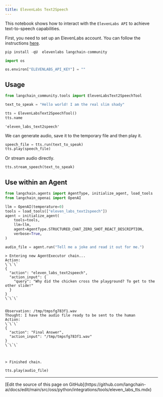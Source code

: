 ```yaml
---
title: ElevenLabs Text2Speech
---
```


This notebook shows how to interact with the `ElevenLabs API` to achieve text-to-speech capabilities.

First, you need to set up an ElevenLabs account. You can follow the instructions [here](https://docs.elevenlabs.io/welcome/introduction).

```python
pip install -qU  elevenlabs langchain-community
```

```python
import os

os.environ["ELEVENLABS_API_KEY"] = ""
```

## Usage

```python
from langchain_community.tools import ElevenLabsText2SpeechTool

text_to_speak = "Hello world! I am the real slim shady"

tts = ElevenLabsText2SpeechTool()
tts.name
```

```output
'eleven_labs_text2speech'
```

We can generate audio, save it to the temporary file and then play it.

```python
speech_file = tts.run(text_to_speak)
tts.play(speech_file)
```

Or stream audio directly.

```python
tts.stream_speech(text_to_speak)
```

## Use within an Agent

```python
from langchain.agents import AgentType, initialize_agent, load_tools
from langchain_openai import OpenAI
```

```python
llm = OpenAI(temperature=0)
tools = load_tools(["eleven_labs_text2speech"])
agent = initialize_agent(
    tools=tools,
    llm=llm,
    agent=AgentType.STRUCTURED_CHAT_ZERO_SHOT_REACT_DESCRIPTION,
    verbose=True,
)
```

```python
audio_file = agent.run("Tell me a joke and read it out for me.")
```

```output
> Entering new AgentExecutor chain...
Action:
\`\`\`
{
  "action": "eleven_labs_text2speech",
  "action_input": {
    "query": "Why did the chicken cross the playground? To get to the other slide!"
  }
}
\`\`\`


Observation: /tmp/tmpsfg783f1.wav
Thought: I have the audio file ready to be sent to the human
Action:
\`\`\`
{
  "action": "Final Answer",
  "action_input": "/tmp/tmpsfg783f1.wav"
}
\`\`\`



> Finished chain.
```

```python
tts.play(audio_file)
```

---

<Callout icon="pen-to-square" iconType="regular">
  [Edit the source of this page on GitHub](https://github.com/langchain-ai/docs/edit/main/src/oss/python/integrations/tools/eleven_labs_tts.mdx)
</Callout>
